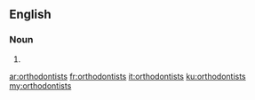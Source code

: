 ==English==

===Noun===
{{head|en|plural}}

# {{plural of|orthodontist|lang=en}}

[[ar:orthodontists]]
[[fr:orthodontists]]
[[it:orthodontists]]
[[ku:orthodontists]]
[[my:orthodontists]]